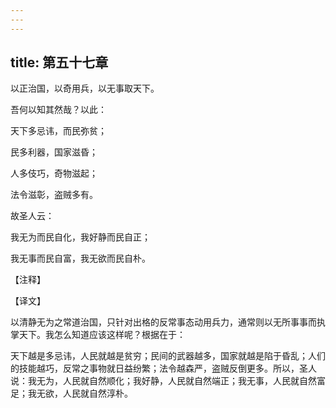 ```yaml
---
---
---
```

title: 第五十七章
---

以正治国，以奇用兵，以无事取天下。

吾何以知其然哉？以此：

天下多忌讳，而民弥贫；

民多利器，国家滋昏；

人多伎巧，奇物滋起；

法令滋彰，盗贼多有。

故圣人云：

我无为而民自化，我好静而民自正；

我无事而民自富，我无欲而民自朴。

【注释】

【译文】

以清静无为之常道治国，只针对出格的反常事态动用兵力，通常则以无所事事而执掌天下。我怎么知道应该这样呢？根据在于：

天下越是多忌讳，人民就越是贫穷；民间的武器越多，国家就越是陷于昏乱；人们的技能越巧，反常之事物就日益纷繁；法令越森严，盗贼反倒更多。所以，圣人说：我无为，人民就自然顺化；我好静，人民就自然端正；我无事，人民就自然富足；我无欲，人民就自然淳朴。
